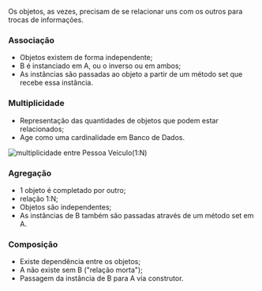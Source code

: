 






Os objetos, as vezes, precisam de se relacionar uns com os outros para
trocas de informações.








### Associação

-   Objetos existem de forma independente;
-   B é instanciado em A, ou o inverso ou em ambos;
-   As instâncias são passadas ao objeto a partir de um método set que
    recebe essa instância.








### Multiplicidade

-   Representação das quantidades de objetos que podem estar
    relacionados;
-   Age como uma cardinalidade em Banco de Dados.

![multiplicidade entre Pessoa Veículo(1:N)](image_188.png)








### Agregação

-   1 objeto é completado por outro;
-   relação 1:N;
-   Objetos são independentes;
-   As instâncias de B também são passadas através de um método set em
    A.








### Composição

-   Existe dependência entre os objetos;
-   A não existe sem B ("relação morta");
-   Passagem da instância de B para A via construtor.


